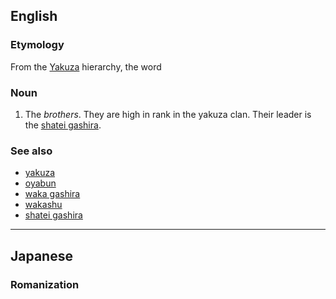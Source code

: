 {{also|kyōdai}}
==English==

===Etymology===
From the {{etyl|ja|en}} [[Yakuza]] hierarchy, the word {{term|兄弟||tr=kyōdai|lang=ja}}

===Noun===
{{en-noun|kyodai}}

# The ''brothers''. They are high in rank in the yakuza clan. Their leader is the [[shatei gashira]].

===See also===
* [[yakuza]]
* [[oyabun]]
* [[waka gashira]]
* [[wakashu]]
* [[shatei gashira]]

----

==Japanese==
===Romanization===
{{ja-romaji|きょだい}}